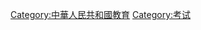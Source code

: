 {{Catnav|頁面分類|各種主題的頁面分類|按國家分類|各國教育|中华人民共和国教育}}

{{Catmore}}

[[Category:中華人民共和國教育|Category:中華人民共和國教育]]
[[Category:考试|Category:考试]]